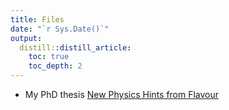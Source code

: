 ```yaml
---
title: Files
date: "`r Sys.Date()`"
output:
  distill::distill_article:
    toc: true
    toc_depth: 2
---
```


- My PhD thesis [New Physics Hints from Flavour](https://arxiv.org/abs/2111.00285)
